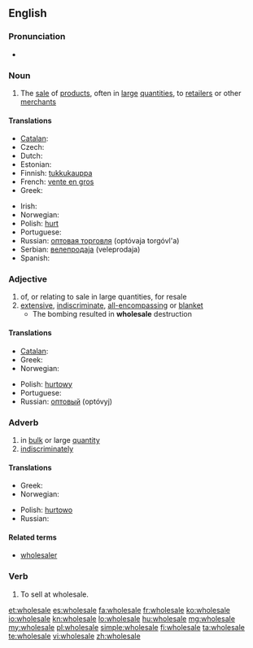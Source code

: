==English==
{{wikipedia}}

===Pronunciation===
* {{audio|en-us-wholesale.ogg|Audio (US)}}

===Noun===
{{en-noun}}

# The [[sale]] of [[product]]s, often in [[large]] [[quantities]], to [[retailer]]s or other [[merchant]]s

====Translations====
{{trans-top|sale of products, often in large quantities, to retailers or other merchants}}
* [[Catalan]]: {{t|ca|a l'engròs}}
* Czech: {{t-|cs|velkoobchod|m}}
* Dutch: {{t-|nl|groothandel|m}}
* Estonian: {{t|et|hulgimüük}}
* Finnish: [[tukkukauppa]]
* French: [[vente en gros]]
* Greek: {{t|el|χονδρική|sc=Grek}}
{{trans-mid}}
* Irish: {{t|ga|mórdhíol|m}}
* Norwegian: {{t|no|engroshandel|m}}
* Polish: [[hurt]] {{m}}
* Portuguese: {{t|pt|atacado|m}}
* Russian: [[оптовая торговля]] (optóvaja torgóvl'a) {{f}}
* Serbian: [[велепродаја]] (veleprodaja) {{f}}
* Spanish: {{t-|es|venta al por mayor|f}}
{{trans-bottom}}

===Adjective===
{{en-adj}}

# of, or relating to sale in large quantities, for resale
# [[extensive]], [[indiscriminate]], [[all-encompassing]] or [[blanket]]
#* The bombing resulted in '''wholesale''' destruction

====Translations====
{{trans-top|in bulk or large quantity}}
* [[Catalan]]: {{t|ca|a l'engròs}}
* Greek: {{t|el|χονδρικός|sc=Grek}}
* Norwegian: {{t|no|en gros|p}}
{{trans-mid}}
* Polish: [[hurtowy]] {{m}}
* Portuguese: {{t|pt|atacado}}
* Russian: [[оптовый]] (optóvyj)
{{trans-bottom}}

===Adverb===
{{en-adv}}

# in [[bulk]] or large [[quantity]]
# [[indiscriminately]]

====Translations====
{{trans-top|in bulk or large quantity}}
* Greek: {{t|el|χονδρικά|sc=Grek}}
* Norwegian: {{t|no|en gros|p}}
{{trans-mid}}
* Polish: [[hurtowo]]
* Russian: {{t+|ru|оптом|tr=óptom}}
{{trans-bottom}}

====Related terms====
* [[wholesaler]]

===Verb===
{{en-verb|wholesal|es}}

# To sell at wholesale.
{{rfquote}}

[[et:wholesale]]
[[es:wholesale]]
[[fa:wholesale]]
[[fr:wholesale]]
[[ko:wholesale]]
[[io:wholesale]]
[[kn:wholesale]]
[[lo:wholesale]]
[[hu:wholesale]]
[[mg:wholesale]]
[[my:wholesale]]
[[pl:wholesale]]
[[simple:wholesale]]
[[fi:wholesale]]
[[ta:wholesale]]
[[te:wholesale]]
[[vi:wholesale]]
[[zh:wholesale]]